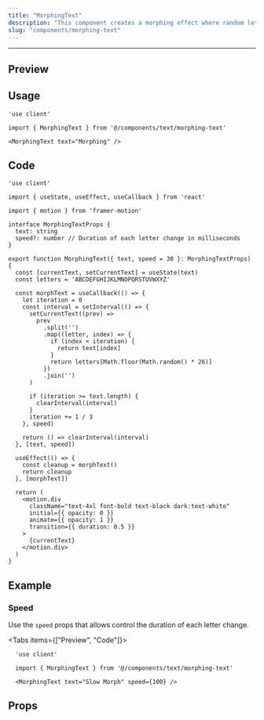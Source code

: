 ```yaml
---
title: "MorphingText"
description: "This component creates a morphing effect where random letters transition into the final text."
slug: "components/morphing-text"
---
```


---


## Preview

<PreviewComponent>
  <MorphingText text="Morphing" />
</PreviewComponent>

## Usage

```tsx
'use client'

import { MorphingText } from '@/components/text/morphing-text'

<MorphingText text="Morphing" />
```

## Code

```tsx
'use client'

import { useState, useEffect, useCallback } from 'react'

import { motion } from 'framer-motion'

interface MorphingTextProps {
  text: string
  speed?: number // Duration of each letter change in milliseconds
}

export function MorphingText({ text, speed = 30 }: MorphingTextProps) {
  const [currentText, setCurrentText] = useState(text)
  const letters = 'ABCDEFGHIJKLMNOPQRSTUVWXYZ'

  const morphText = useCallback(() => {
    let iteration = 0
    const interval = setInterval(() => {
      setCurrentText((prev) =>
        prev
          .split('')
          .map((letter, index) => {
            if (index < iteration) {
              return text[index]
            }
            return letters[Math.floor(Math.random() * 26)]
          })
          .join('')
      )

      if (iteration >= text.length) {
        clearInterval(interval)
      }
      iteration += 1 / 3
    }, speed)

    return () => clearInterval(interval)
  }, [text, speed])

  useEffect(() => {
    const cleanup = morphText()
    return cleanup
  }, [morphText])

  return (
    <motion.div
      className="text-4xl font-bold text-black dark:text-white"
      initial={{ opacity: 0 }}
      animate={{ opacity: 1 }}
      transition={{ duration: 0.5 }}
    >
      {currentText}
    </motion.div>
  )
}
```

## Example

### Speed

Use the `speed` props that allows control the duration of each letter change.

<Tabs items={["Preview", "Code"]}>
  <Tab value="Preview">
    <PreviewComponent>
      <MorphingText text="Slow Morph" speed={100} />
    </PreviewComponent>
  </Tab>
  <Tab value="Code">
  ```tsx
    'use client'

    import { MorphingText } from '@/components/text/morphing-text'

    <MorphingText text="Slow Morph" speed={100} />
  ```
  </Tab>
</Tabs>

## Props

<AutoTypeTable
  path="./src/components/text/morphing-text.tsx"
  name="MorphingTextProps"
/>
